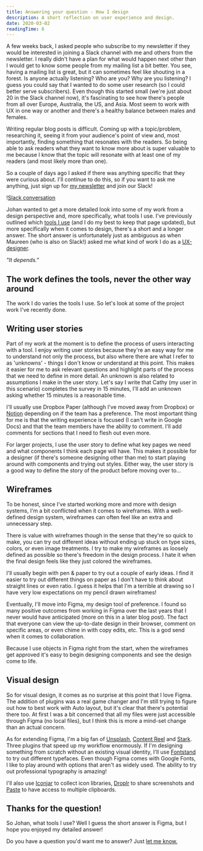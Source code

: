 ```yaml
---
title: Answering your question - How I design
description: A short reflection on user experience and design.
date: 2020-03-02
readingTime: 6
---
```


A few weeks back, I asked people who subscribe to my newsletter if they would be interested in joining a Slack channel with me and others from the newsletter. I really didn't have a plan for what would happen next other than I would get to know some people from my mailing list a bit better. You see, having a mailing list is great, but it can sometimes feel like shouting in a forest. Is anyone actually listening? Who are you? Why are you listening? I guess you could say that I wanted to do some user research (so I could better serve subscribers). Even though this started small (we're just about 20 in the Slack channel now), it's fascinating to see how there's people from all over Europe, Australia, the US, and Asia. Most seem to work with UX in one way or another and there's a healthy balance between males and females.

Writing regular blog posts is difficult. Coming up with a topic/problem, researching it, seeing it from your audience's point of view and, most importantly, finding something that resonates with the readers. So being able to ask readers what they want to know more about is super valuable to me because I know that the topic will resonate with at least one of my readers (and most likely more than one).

So a couple of days ago I asked if there was anything specific that they were curious about. I'll continue to do this, so if you want to ask me anything, just sign up for <a href="/newsletter">my newsletter</a> and join our Slack!

!<a href="/images/articles/slack_figma.png">Slack conversation</a>

Johan wanted to get a more detailed look into some of my work from a design perspective and, more specifically, what tools I use. I've previously outlined which <a href="/tools">tools I use</a> (and I do my best to keep that page updated), but more specifically when it comes to design, there's a short and a longer answer. The short answer is unfortunately just as ambiguous as when Maureen (who is also on Slack!) asked me what kind of work I do as a <a href="/uxdesigner">UX-designer</a>.

_"It depends."_

## The work defines the tools, never the other way around

The work I do varies the tools I use. So let's look at some of the project work I've recently done.

## Writing user stories

Part of my work at the moment is to define the process of users interacting with a tool. I enjoy writing user stories because they're an easy way for me to understand not only the process, but also where there are what I refer to as 'unknowns' - things I don't know or understand at this point. This makes it easier for me to ask relevant questions and highlight parts of the process that we need to define in more detail. An unknown is also related to assumptions I make in the user story. Let's say I write that Cathy (my user in this scenario) completes the survey in 15 minutes, I'll add an unknown asking whether 15 minutes is a reasonable time.

I'll usually use Dropbox Paper (although I've moved away from Dropbox) or <a href="https://www.notion.so/?r=a3b4edc52f61492aab6c770f4c9f8dbf">Notion</a> depending on if the team has a preference. The most important thing for me is that the writing experience is focused (I can't write in Google Docs) and that the team members have the ability to comment. I'll add comments for sections that I need to flesh out even more.

For larger projects, I use the user story to define what key pages we need and what components I think each page will have. This makes it possible for a designer (if there's someone designing other than me) to start playing around with components and trying out styles. Either way, the user story is a good way to define the story of the product before moving over to...

## Wireframes

To be honest, since I've started working more and more with design systems, I'm a bit conflicted when it comes to wireframes. With a well-defined design system, wireframes can often feel like an extra and unnecessary step.

There is value with wireframes though in the sense that they're so quick to make, you can try out different ideas without ending up stuck on type sizes, colors, or even image treatments. I try to make my wireframes as loosely defined as possible so there's freedom in the design process. I hate it when the final design feels like they just colored the wireframes.

I'll usually begin with pen & paper to try out a couple of early ideas. I find it easier to try out different things on paper as I don't have to think about straight lines or even ratio. I guess it helps that I'm a terrible at drawing so I have very low expectations on my pencil drawn wireframes!

Eventually, I'll move into Figma, my design tool of preference. I found so many positive outcomes from working in Figma over the last years that I never would have anticipated (more on this in a later blog post). The fact that everyone can view the up-to-date design in their browser, comment on specific areas, or even chime in with copy edits, etc. This is a god send when it comes to collaboration.

Because I use objects in Figma right from the start, when the wireframes get approved it's easy to begin designing components and see the design come to life.

## Visual design

So for visual design, it comes as no surprise at this point that I love Figma. The addition of plugins was a real game changer and I'm still trying to figure out how to best work with Auto layout, but it's clear that there's potential there too. At first I was a bit concerned that all my files were just accessible through Figma (no local files), but I think this is more a mind-set change than an actual concern.

As for extending Figma, I'm a big fan of <a href="https://www.unsplash.com">Unsplash</a>, <a href="https://contentreel.design">Content Reel</a> and <a href="https://www.getstark.co/index.html">Stark</a>. Three plugins that speed up my workflow enormously.
If I'm designing something from scratch without an existing visual identity, I'll use <a href="https://fontstand.com">Fontstand</a> to try out different typefaces. Even though Figma comes with Google Fonts, I like to play around with options that aren't as widely used. The ability to try out professional typography is amazing!

I'll also use <a href="https://geticonjar.com">Iconjar</a> to collect icon libraries, <a href="https://droplr.com">Droplr</a> to share screenshots and <a href="https://pasteapp.io">Paste</a> to have access to multiple clipboards.

## Thanks for the question!

So Johan, what tools I use? Well I guess the short answer is Figma, but I hope you enjoyed my detailed answer!

Do you have a question you'd want me to answer? Just <a href="https://www.twitter.com/antonsten">let me know.</a>